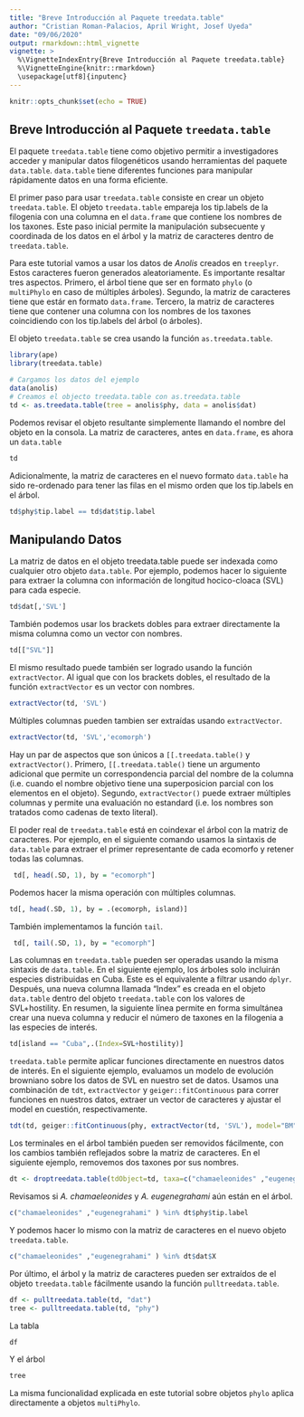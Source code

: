 ```yaml
---
title: "Breve Introducción al Paquete treedata.table"
author: "Cristian Roman-Palacios, April Wright, Josef Uyeda"
date: "09/06/2020"
output: rmarkdown::html_vignette
vignette: >
  %\VignetteIndexEntry{Breve Introducción al Paquete treedata.table}
  %\VignetteEngine{knitr::rmarkdown}
  \usepackage[utf8]{inputenc}
---
```


```r
knitr::opts_chunk$set(echo = TRUE)
```

## Breve Introducción al Paquete `treedata.table`

El paquete `treedata.table` tiene como objetivo permitir a investigadores acceder y manipular datos filogenéticos usando herramientas del paquete `data.table`. `data.table` tiene diferentes funciones para manipular rápidamente datos en una forma eficiente.

El primer paso para usar `treedata.table` consiste en crear un objeto `treedata.table`. El objeto `treedata.table` empareja los tip.labels de la filogenia con una columna en el `data.frame` que contiene los nombres de los taxones. Este paso inicial permite la manipulación subsecuente y coordinada de los datos en el árbol y la matriz de caracteres dentro de `treedata.table`.

Para este tutorial vamos a usar los datos de _Anolis_ creados en `treeplyr`. Estos caracteres fueron generados aleatoriamente. Es importante resaltar tres aspectos. Primero, el árbol tiene que ser en formato `phylo` (o `multiPhylo` en caso de múltiples árboles). Segundo, la matriz de caracteres tiene que estár en formato `data.frame`. Tercero, la matriz de caracteres tiene que contener una columna con los nombres de los taxones coincidiendo con los tip.labels del árbol (o árboles). 

El objeto `treedata.table` se crea usando la función `as.treedata.table`.

```r
library(ape)
library(treedata.table)

# Cargamos los datos del ejemplo
data(anolis)
# Creamos el objecto treedata.table con as.treedata.table
td <- as.treedata.table(tree = anolis$phy, data = anolis$dat)
```

Podemos revisar el objeto resultante simplemente llamando el nombre del objeto en la consola. La matriz de caracteres, antes en `data.frame`, es ahora un `data.table`

```r
td
```

Adicionalmente, la matriz de caracteres en el nuevo formato `data.table` ha sido re-ordenado para tener las filas en el mismo orden que los tip.labels en el árbol.


```r
td$phy$tip.label == td$dat$tip.label
```


## Manipulando Datos

La matriz de datos en el objeto treedata.table puede ser indexada como cualquier otro objeto `data.table`. Por ejemplo, podemos hacer lo siguiente para extraer la columna con información de longitud hocico-cloaca (SVL) para cada especie.

```r
td$dat[,'SVL']

```

También podemos usar los brackets dobles para extraer directamente la misma columna como un vector con nombres.

```r
td[["SVL"]]
```

El mismo resultado puede también ser logrado usando la función `extractVector`. Al igual que con los brackets dobles, el resultado de la función `extractVector` es un vector con nombres.


```r
extractVector(td, 'SVL')
```

Múltiples columnas pueden tambien ser extraídas usando `extractVector`.

```r
extractVector(td, 'SVL','ecomorph')
```

Hay un par de aspectos que son únicos a `[[.treedata.table()` y `extractVector()`. Primero, `[[.treedata.table()` tiene un argumento adicional que permite un correspondencia parcial del nombre de la columna (i.e. cuando el nombre objetivo tiene una superposicion parcial con los elementos en el objeto). Segundo, `extractVector()` puede extraer múltiples columnas y permite una evaluación no estandard (i.e. los nombres son tratados como cadenas de texto literal).


El poder real de `treedata.table` está en coindexar el árbol con la matriz de caracteres. Por ejemplo, en el siguiente comando usamos la sintaxis de `data.table` para extraer el primer representante de cada ecomorfo y retener todas las columnas. 

```r
 td[, head(.SD, 1), by = "ecomorph"]

```

Podemos hacer la misma operación con múltiples columnas.

```r
td[, head(.SD, 1), by = .(ecomorph, island)]

```

También implementamos la función `tail`.

```r
 td[, tail(.SD, 1), by = "ecomorph"]

```

Las columnas en `treedata.table` pueden ser operadas usando la misma sintaxis de `data.table`. En el siguiente ejemplo, los árboles solo incluirán especies distribuidas en Cuba. Este es el equivalente a filtrar usando `dplyr`. Después, una nueva columna llamada “Index” es creada en el objeto `data.table` dentro del objeto `treedata.table` con los valores de SVL+hostility. En resumen, la siguiente línea permite en forma simultánea crear una nueva columna y reducir el número de taxones en la filogenia a las especies de interés.

```r
td[island == "Cuba",.(Index=SVL+hostility)]
```

`treedata.table` permite aplicar funciones directamente en nuestros datos de interés. En el siguiente ejemplo, evaluamos un modelo de evolución browniano sobre los datos de SVL en nuestro set de datos. Usamos una combinación de `tdt`, `extractVector` y `geiger::fitContinuous` para correr funciones en nuestros datos, extraer un vector de caracteres y ajustar el model en cuestión, respectivamente.

```r

tdt(td, geiger::fitContinuous(phy, extractVector(td, 'SVL'), model="BM", ncores=1))

```

Los terminales en el árbol también pueden ser removidos fácilmente, con los cambios también reflejados sobre la matriz de caracteres. En el siguiente ejemplo, removemos dos taxones por sus nombres.


```r
dt <- droptreedata.table(tdObject=td, taxa=c("chamaeleonides" ,"eugenegrahami" ))
```

Revisamos si *A. chamaeleonides* y *A. eugenegrahami* aún están en el árbol.

```r
c("chamaeleonides" ,"eugenegrahami" ) %in% dt$phy$tip.label
```

Y podemos hacer lo mismo con la matriz de caracteres en el nuevo objeto `treedata.table`.

```r
c("chamaeleonides" ,"eugenegrahami" ) %in% dt$dat$X
```

Por último, el árbol y la matriz de caracteres pueden ser extraídos de el objeto `treedata.table` fácilmente usando la función ` pulltreedata.table`. 

```r
df <- pulltreedata.table(td, "dat")
tree <- pulltreedata.table(td, "phy")
```

La tabla

```r
df
```

Y el árbol

```r
tree
```

La misma funcionalidad explicada en este tutorial sobre objetos `phylo` aplica directamente a objetos `multiPhylo`.
